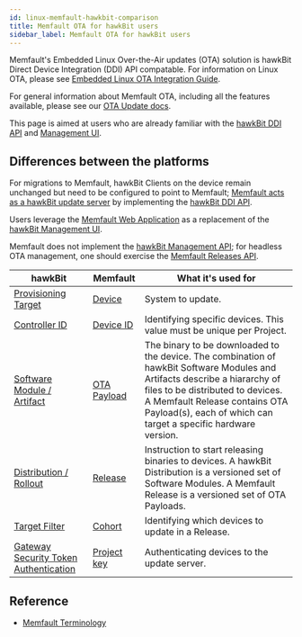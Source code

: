 ```yaml
---
id: linux-memfault-hawkbit-comparison
title: Memfault OTA for hawkBit users
sidebar_label: Memfault OTA for hawkBit users
---
```


Memfault's Embedded Linux Over-the-Air updates (OTA) solution is hawkBit Direct
Device Integration (DDI) API compatable. For information on Linux OTA, please
see [Embedded Linux OTA Integration Guide][memfault-linux-ota-guide].

For general information about Memfault OTA, including all the features
available, please see our [OTA Update docs][memfault-release-management-ui].

This page is aimed at users who are already familiar with the [hawkBit DDI
API][hawkbit-ddi-api] and [Management UI][hawkbit-management-ui].

## Differences between the platforms

For migrations to Memfault, hawkBit Clients on the device remain unchanged but
need to be configured to point to Memfault;
[Memfault acts as a hawkBit update server](/docs/linux/linux-releases-integration-guide#query-for-ota-payload)
by implementing the [hawkBit DDI API][hawkbit-ddi-api].

Users leverage the [Memfault Web Application][memfault-release-management-ui] as
a replacement of the [hawkBit Management UI][hawkbit-management-ui].

Memfault does not implement the [hawkBit Management
API][hawkbit-management-api]; for headless OTA management, one should exercise
the [Memfault Releases API][memfault-linux-ota-guide].

| hawkBit                                                                                          | Memfault                                                                       | What it's used for                                                                                                                                                                                                                                                 |
| ------------------------------------------------------------------------------------------------ | ------------------------------------------------------------------------------ | ------------------------------------------------------------------------------------------------------------------------------------------------------------------------------------------------------------------------------------------------------------------ |
| [Provisioning Target](https://www.eclipse.org/hawkbit/concepts/datamodel)                        | [Device](/docs/platform/inspecting-a-device)                                   | System to update.                                                                                                                                                                                                                                                  |
| [Controller ID][hawkbit-ddi-api]                                                                 | [Device ID](/docs/linux/linux-releases-integration-guide#identifying-a-device) | Identifying specific devices. This value must be unique per Project.                                                                                                                                                                                               |
| [Software Module / Artifact](https://www.eclipse.org/hawkbit/ui/#artifact-management)            | [OTA Payload](/docs/platform/ota#adding-an-ota-payload-to-a-release)           | The binary to be downloaded to the device. The combination of hawkBit Software Modules and Artifacts describe a hiararchy of files to be distributed to devices. A Memfault Release contains OTA Payload(s), each of which can target a specific hardware version. |
| [Distribution / Rollout](https://www.eclipse.org/hawkbit/concepts/datamodel)                     | [Release][memfault-release-management-ui]                                      | Instruction to start releasing binaries to devices. A hawkBit Distribution is a versioned set of Software Modules. A Memfault Release is a versioned set of OTA Payloads.                                                                                          |
| [Target Filter](https://www.eclipse.org/hawkbit/ui/#target-filter-management)                    | [Cohort](/docs/platform/projects-and-fleets#cohorts)                           | Identifying which devices to update in a Release.                                                                                                                                                                                                                  |
| [Gateway Security Token Authentication](https://www.eclipse.org/hawkbit/concepts/authentication) | [Project key](/docs/linux/linux-releases-integration-guide#project-key)        | Authenticating devices to the update server.                                                                                                                                                                                                                       |

## Reference

- [Memfault Terminology](/docs.memfault.com/docs/platform/memfault-terminology)

[hawkbit-ddi-api]: https://www.eclipse.org/hawkbit/apis/ddi_api
[hawkbit-management-ui]: https://www.eclipse.org/hawkbit/ui
[hawkbit-management-api]: https://www.eclipse.org/hawkbit/apis/management_api
[memfault-release-management-ui]: /docs/platform/ota
[memfault-linux-ota-guide]: /docs/linux/linux-releases-integration-guide
